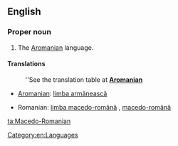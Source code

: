 ==English==

===Proper noun===
{{en-proper noun}}

# The [[Aromanian]] language.

====Translations====
{{trans-see|Aromanian}}
{{trans-top|the Aromanian language}}
: ''See the translation table at '''[[Aromanian#Translations|Aromanian]]'''
* [[Aromanian]]: [[limba armãneascã]]
{{trans-mid}}
* Romanian: [[limba macedo-română]] {{f}}, [[macedo-română]] {{f}}
{{trans-bottom}}

[[Category:en:Languages]]

[[ta:Macedo-Romanian]]